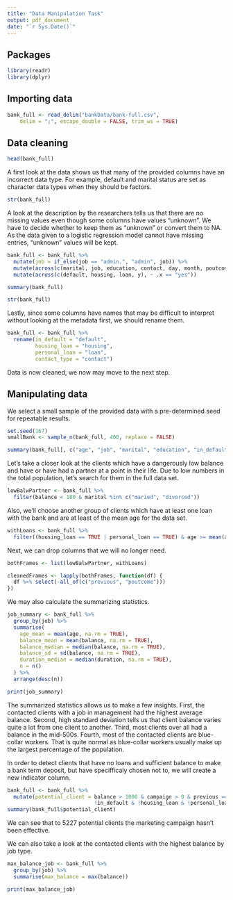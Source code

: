 ```yaml
---
title: "Data Manipulation Task"
output: pdf_document
date: "`r Sys.Date()`"
---
```


## Packages

```r
library(readr)
library(dplyr)
```

## Importing data

```r
bank_full <- read_delim("bankData/bank-full.csv", 
    delim = ";", escape_double = FALSE, trim_ws = TRUE)
```

## Data cleaning

```r
head(bank_full)
```

A first look at the data shows us that many of the provided columns have an incorrect data type. For example, default and marital status are set as character data types when they should be factors.

```r
str(bank_full)
```

A look at the description by the researchers tells us that there are no missing values even though some columns have values "unknown". We have to decide whether to keep them as "unknown" or convert them to NA. As the data given to a logistic regression model cannot have missing entries, "unknown" values will be kept.

```r
bank_full <- bank_full %>%
  mutate(job = if_else(job == "admin.", "admin", job)) %>% 
  mutate(across(c(marital, job, education, contact, day, month, poutcome), as.factor)) %>% 
  mutate(across(c(default, housing, loan, y), ~ .x == "yes"))

summary(bank_full)

str(bank_full)
```

Lastly, since some columns have names that may be difficult to interpret without looking at the metadata first, we should rename them.

```r
bank_full <- bank_full %>% 
  rename(in_default = "default",
         housing_loan = "housing",
         personal_loan = "loan",
         contact_type = "contact")
```

Data is now cleaned, we now may move to the next step.

## Manipulating data

We select a small sample of the provided data with a pre-determined seed for repeatable results.

```r
set.seed(167)
smallBank <- sample_n(bank_full, 400, replace = FALSE)
```

```r
summary(bank_full[, c("age", "job", "marital", "education", "in_default", "housing_loan", "personal_loan")])
```

Let's take a closer look at the clients which have a dangerously low balance and have or have had a partner at a point in their life. Due to low numbers in the total population, let's search for them in the full data set.

```r
lowBalwPartner <- bank_full %>% 
  filter(balance < 100 & marital %in% c("maried", "divorced"))
```

Also, we'll choose another group of clients which have at least one loan with the bank and are at least of the mean age for the data set.

```r
withLoans <- bank_full %>% 
  filter((housing_loan == TRUE | personal_loan == TRUE) & age >= mean(age, na.rm = TRUE))
```

Next, we can drop columns that we will no longer need.

```r
bothFrames <- list(lowBalwPartner, withLoans)

cleanedFrames <- lapply(bothFrames, function(df) {
  df %>% select(-all_of(c("previous", "poutcome")))
})
```

We may also calculate the summarizing statistics.

```r
job_summary <- bank_full %>%
  group_by(job) %>%
  summarise(
    age_mean = mean(age, na.rm = TRUE),
    balance_mean = mean(balance, na.rm = TRUE),
    balance_median = median(balance, na.rm = TRUE),
    balance_sd = sd(balance, na.rm = TRUE),
    duration_median = median(duration, na.rm = TRUE),
    n = n()
  ) %>%
  arrange(desc(n))

print(job_summary)
```

The summarized statistics allows us to make a few insights. First, the contacted clients with a job in management had the highest average balance. Second, high standard deviation tells us that client balance varies quite a lot from one client to another. Third, most clients over all had a balance in the mid-500s. Fourth, most of the contacted clients are blue-collar workers. That is quite normal as blue-collar workers usually make up the largest percentage of the population.

In order to detect clients that have no loans and sufficient balance to make a bank term deposit, but have specifficaly chosen not to, we will create a new indicator column.

```r
bank_full <- bank_full %>%
  mutate(potential_client = balance > 1000 & campaign > 0 & previous == 0 &
                            !in_default & !housing_loan & !personal_loan)
summary(bank_full$potential_client)

```

We can see that to 5227 potential clients the marketing campaign hasn't been effective.

We can also take a look at the contacted clients with the highest balance by job type.

```r
max_balance_job <- bank_full %>% 
  group_by(job) %>% 
  summarise(max_balance = max(balance))

print(max_balance_job)
```
